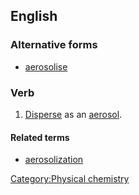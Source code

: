 ==English==

===Alternative forms===
*[[aerosolise]] {{qualifier|mainly British}}

===Verb===
{{en-verb|aerosolizes|aerosolizing|aerosolized|aerosolized}}

# [[disperse|Disperse]] as an [[aerosol]].

====Related terms====
*[[aerosolization]]

[[Category:Physical chemistry]]